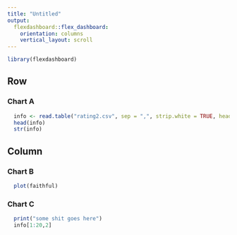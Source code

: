 ```yaml
---
title: "Untitled"
output: 
  flexdashboard::flex_dashboard:
    orientation: columns
    vertical_layout: scroll
---
```


```r
library(flexdashboard)

```

Row
-----------------------------------------------------------------------

### Chart A

```r
  info <- read.table("rating2.csv", sep = ",", strip.white = TRUE, header = TRUE)
  head(info)
  str(info)
```

Column {data-width=350}
-----------------------------------------------------------------------

### Chart B

```r
  plot(faithful)
```

### Chart C

```r
  print("some shit goes here")
  info[1:20,2]
```